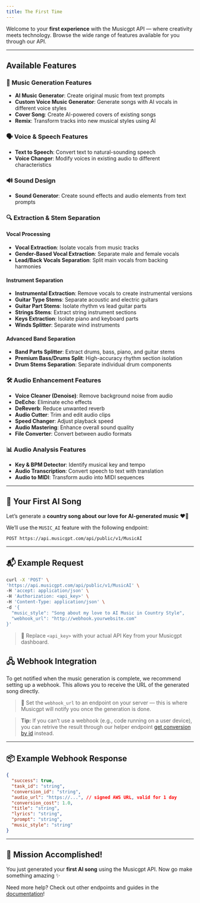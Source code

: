 ```yaml
---
title: The First Time 
---
```


Welcome to your **first experience** with the Musicgpt API — where creativity meets technology. Browse the wide range of features available for you through our API. 

---

## Available Features

### 🎵 Music Generation Features
- **AI Music Generator**: Create original music from text prompts
- **Custom Voice Music Generator**: Generate songs with AI vocals in different voice styles
- **Cover Song**: Create AI-powered covers of existing songs
- **Remix**: Transform tracks into new musical styles using AI

### 🗣️ Voice & Speech Features
- **Text to Speech**: Convert text to natural-sounding speech
- **Voice Changer**: Modify voices in existing audio to different characteristics

### 🔊 Sound Design
- **Sound Generator**: Create sound effects and audio elements from text prompts

### 🔍 Extraction & Stem Separation
#### Vocal Processing
- **Vocal Extraction**: Isolate vocals from music tracks
- **Gender-Based Vocal Extraction**: Separate male and female vocals
- **Lead/Back Vocals Separation**: Split main vocals from backing harmonies

#### Instrument Separation
- **Instrumental Extraction**: Remove vocals to create instrumental versions
- **Guitar Type Stems**: Separate acoustic and electric guitars
- **Guitar Part Stems**: Isolate rhythm vs lead guitar parts
- **Strings Stems**: Extract string instrument sections
- **Keys Extraction**: Isolate piano and keyboard parts
- **Winds Splitter**: Separate wind instruments

#### Advanced Band Separation
- **Band Parts Splitter**: Extract drums, bass, piano, and guitar stems
- **Premium Bass/Drums Split**: High-accuracy rhythm section isolation
- **Drum Stems Separation**: Separate individual drum components

### 🛠️ Audio Enhancement Features
- **Voice Cleaner (Denoise)**: Remove background noise from audio
- **DeEcho**: Eliminate echo effects
- **DeReverb**: Reduce unwanted reverb
- **Audio Cutter**: Trim and edit audio clips
- **Speed Changer**: Adjust playback speed
- **Audio Mastering**: Enhance overall sound quality
- **File Converter**: Convert between audio formats

### 📊 Audio Analysis Features
- **Key & BPM Detector**: Identify musical key and tempo
- **Audio Transcription**: Convert speech to text with translation
- **Audio to MIDI**: Transform audio into MIDI sequences

---

## 🧪 Your First AI Song

Let’s generate a **country song about our love for AI-generated music** ❤️🎸

We’ll use the `MUSIC_AI` feature with the following endpoint:

```http
POST https://api.musicgpt.com/api/public/v1/MusicAI
```

---

## 📬 Example Request

```bash
curl -X 'POST' \
'https://api.musicgpt.com/api/public/v1/MusicAI' \
-H 'accept: application/json' \
-H 'Authorization: <api_key>' \
-H 'Content-Type: application/json' \
-d '{
  "music_style": "Song about my love to AI Music in Country Style",
  "webhook_url": "http://webhook.yourwebsite.com"
}'
```

> 🧠 Replace `<api_key>` with your actual API Key from your Musicgpt dashboard.


## 🖧 Webhook Integration

To get notified when the music generation is complete, we recommend setting up a webhook. This allows you to receive the URL of the generated song directly.
> 🔗 Set the `webhook_url` to an endpoint on your server — this is where Musicgpt will notify you once the generation is done.

> **Tip:** If you can’t use a webhook (e.g., code running on a user device), you can retrive the result through our helper endpoint [get conversion by id](/api-documentation/endpoint/getById) instead.



---

## 📦 Example Webhook Response

```json
{
  "success": true,
  "task_id": "string",
  "conversion_id": "string",
  "audio_url": "https://...", // signed AWS URL, valid for 1 day
  "conversion_cost": 1.0,
  "title": "string",
  "lyrics": "string",
  "prompt": "string",
  "music_style": "string"
}
```

---

## 🎉 Mission Accomplished!

You just generated your **first AI song** using the Musicgpt API. Now go make something amazing ✨

Need more help? Check out other endpoints and guides in the [documentation]("/api-documentation/introduction")!

